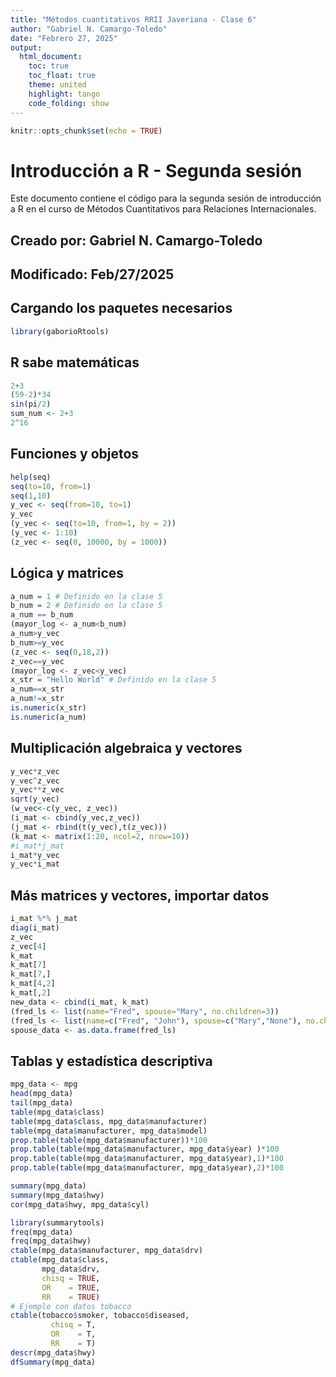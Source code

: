 ```yaml
---
title: "Métodos cuantitativos RRII Javeriana - Clase 6"
author: "Gabriel N. Camargo-Toledo"
date: "Febrero 27, 2025"
output: 
  html_document:
    toc: true
    toc_float: true
    theme: united
    highlight: tango
    code_folding: show
---
```


```r
knitr::opts_chunk$set(echo = TRUE)
```

# Introducción a R - Segunda sesión

Este documento contiene el código para la segunda sesión de introducción a R en el curso de Métodos Cuantitativos para Relaciones Internacionales.

## Creado por: Gabriel N. Camargo-Toledo
## Modificado: Feb/27/2025

## Cargando los paquetes necesarios

```r
library(gaborioRtools)
```
## R sabe matemáticas

```r
2+3
(59-2)*34
sin(pi/2)
sum_num <- 2+3
2^16
```

## Funciones y objetos

```r
help(seq)
seq(to=10, from=1)
seq(1,10)
y_vec <- seq(from=10, to=1)
y_vec
(y_vec <- seq(to=10, from=1, by = 2))
(y_vec <- 1:10)
(z_vec <- seq(0, 10000, by = 1000))
```

## Lógica y matrices

```r
a_num = 1 # Definido en la clase 5
b_num = 2 # Definido en la clase 5
a_num == b_num
(mayor_log <- a_num<b_num)
a_num>y_vec
b_num>=y_vec
(z_vec <- seq(0,18,2))
z_vec==y_vec
(mayor_log <- z_vec<y_vec)
x_str = "Hello World" # Definido en la clase 5
a_num==x_str
a_num!=x_str
is.numeric(x_str)
is.numeric(a_num)
```

## Multiplicación algebraica y vectores

```r
y_vec*z_vec
y_vec^z_vec
y_vec**z_vec
sqrt(y_vec)
(w_vec<-c(y_vec, z_vec))
(i_mat <- cbind(y_vec,z_vec))
(j_mat <- rbind(t(y_vec),t(z_vec)))
(k_mat <- matrix(1:20, ncol=2, nrow=10))
#i_mat*j_mat
i_mat*y_vec
y_vec*i_mat
```

## Más matrices y vectores, importar datos

```r
i_mat %*% j_mat
diag(i_mat)
z_vec
z_vec[4]
k_mat
k_mat[7]
k_mat[7,]
k_mat[4,2]
k_mat[,2]
new_data <- cbind(i_mat, k_mat)
(fred_ls <- list(name="Fred", spouse="Mary", no.children=3))
(fred_ls <- list(name=c("Fred", "John"), spouse=c("Mary","None"), no.children=c(3,0)))
spouse_data <- as.data.frame(fred_ls)
```

## Tablas y estadística descriptiva

```r
mpg_data <- mpg
head(mpg_data)
tail(mpg_data)
table(mpg_data$class)
table(mpg_data$class, mpg_data$manufacturer)
table(mpg_data$manufacturer, mpg_data$model)
prop.table(table(mpg_data$manufacturer))*100
prop.table(table(mpg_data$manufacturer, mpg_data$year) )*100
prop.table(table(mpg_data$manufacturer, mpg_data$year),1)*100
prop.table(table(mpg_data$manufacturer, mpg_data$year),2)*100

summary(mpg_data)
summary(mpg_data$hwy)
cor(mpg_data$hwy, mpg_data$cyl)

library(summarytools)
freq(mpg_data)
freq(mpg_data$hwy)
ctable(mpg_data$manufacturer, mpg_data$drv)
ctable(mpg_data$class,
       mpg_data$drv,
       chisq = TRUE,
       OR    = TRUE,
       RR    = TRUE)
# Ejemplo con datos tobacco
ctable(tobacco$smoker, tobacco$diseased,
         chisq = T,
         OR    = T,
         RR    = T)
descr(mpg_data$hwy)
dfSummary(mpg_data)
```
